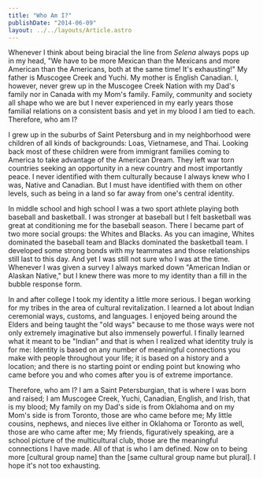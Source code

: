 ```yaml
---
title: "Who Am I?"
publishDate: "2014-06-09"
layout: ../../layouts/Article.astro
---
```


Whenever I think about being biracial the line from _Selena_ always pops up in my head, "We have to be more Mexican than the Mexicans and more American than the Americans, both at the same time! It's exhausting!" My father is Muscogee Creek and Yuchi. My mother is English Canadian. I, however, never grew up in the Muscogee Creek Nation with my Dad's family nor in Canada with my Mom's family. Family, community and society all shape who we are but I never experienced in my early years those familial relations on a consistent basis and yet in my blood I am tied to each. Therefore, who am I?

I grew up in the suburbs of Saint Petersburg and in my neighborhood were children of all kinds of backgrounds: Loas, Vietnamese, and Thai. Looking back most of these children were from immigrant families coming to America to take advantage of the American Dream. They left war torn countries seeking an opportunity in a new country and most importantly peace. I never identified with them culturally because I always knew who I was, Native and Canadian. But I must have identified with them on other levels, such as being in a land so far away from one's central identity.

In middle school and high school I was a two sport athlete playing both baseball and basketball. I was stronger at baseball but I felt basketball was great at conditioning me for the baseball season. There I became part of two more social groups: the Whites and Blacks. As you can imagine, Whites dominated the baseball team and Blacks dominated the basketball team. I developed some strong bonds with my teammates and those relationships still last to this day. And yet I was still not sure who I was at the time. Whenever I was given a survey I always marked down "American Indian or Alaskan Native," but I knew there was more to my identity than a fill in the bubble response form.

In and after college I took my identity a little more serious. I began working for my tribes in the area of cultural revitalization. I learned a lot about Indian ceremonial ways, customs, and languages. I enjoyed being around the Elders and being taught the "old ways" because to me those ways were not only extremely imaginative but also immensely powerful. I finally learned what it meant to be "Indian" and that is when I realized what identity truly is for me: Identity is based on any number of meaningful connections you make with people throughout your life; it is based on a history and a location; and there is no starting point or ending point but knowing who came before you and who comes after you is of extreme importance.

Therefore, who am I? I am a Saint Petersburgian, that is where I was born and raised; I am Muscogee Creek, Yuchi, Canadian, English, and Irish, that is my blood; My family on my Dad's side is from Oklahoma and on my Mom's side is from Toronto, those are who came before me; My little cousins, nephews, and nieces live either in Oklahoma or Toronto as well, those are who came after me; My friends, figuratively speaking, are a school picture of the multicultural club, those are the meaningful connections I have made. All of that is who I am defined. Now on to being more \[cultural group name\] than the \[same cultural group name but plural\]. I hope it's not too exhausting.
